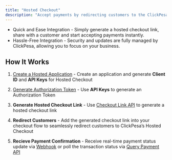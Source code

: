 ```yaml
---
title: "Hosted Checkout"
description: "Accept payments by redirecting customers to the ClickPesa Hosted Checkout"
---
```


- Quick and Ease Integration - Simply generate a hosted checkout link, share with a customer and start accepting payments instantly.
- Hassle-Free Integration - Security and updates are fully managed by ClickPesa, allowing you to focus on your business.

## How It Works

1. [Create a Hosted Application](/application/hosted-application-setup) -
   Create an application and generate **Client ID** and **API Keys** for Hosted Checkout

2. [Generate Authorization Token](/api-reference/authorization/generate-token) -
Use **API Keys** to generate an Authorization Token

3. **Generate Hosted Checkout Link** -
 Use [Checkout Link API](/checkout/hosted-checkout/checkout-link-api) to generate a hosted checkout link

4. **Redirect Customers**  - Add the generated checkout link into your checkout flow to seamlessly redirect customers to ClickPesa’s Hosted Checkout

5. **Recieve Payment Confirmation**  - Receive real-time payment status update via [Webhook](/home/webhooks) or poll the transaction status via [Query Payment API](/api-reference/collection/querying-for-payments/querying-for-payments)
